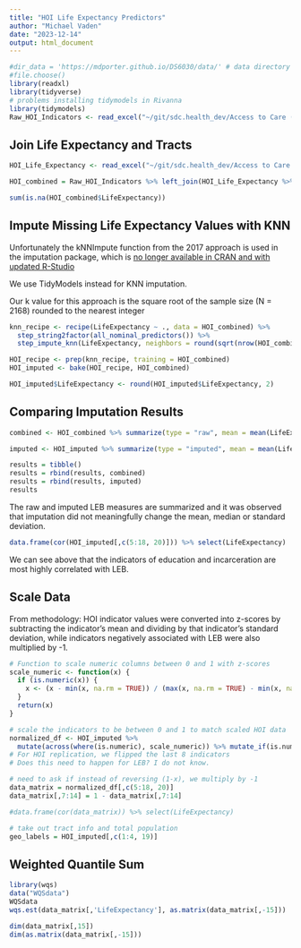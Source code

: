```yaml
---
title: "HOI Life Expectancy Predictors"
author: "Michael Vaden"
date: "2023-12-14"
output: html_document
---
```


```r
#dir_data = 'https://mdporter.github.io/DS6030/data/' # data directory
#file.choose()
library(readxl)
library(tidyverse)
# problems installing tidymodels in Rivanna
library(tidymodels)
Raw_HOI_Indicators <- read_excel("~/git/sdc.health_dev/Access to Care (HOI)/data/distribution/HOI V3 14 Variables_For UVA.xlsx")
```

## Join Life Expectancy and Tracts

```r
HOI_Life_Expectancy <- read_excel("~/git/sdc.health_dev/Access to Care (HOI)/data/distribution/LE_Virginia.xlsx")

HOI_combined = Raw_HOI_Indicators %>% left_join(HOI_Life_Expectancy %>% rename("CT2" = `Census tract`), by="CT2") %>% rename("LifeExpectancy" = "e(0)")

sum(is.na(HOI_combined$LifeExpectancy))
```

## Impute Missing Life Expectancy Values with KNN

Unfortunately the kNNImpute function from the 2017 approach is used in the imputation package, which is [no longer available in CRAN and with updated R-Studio](https://cran.r-project.org/web/packages/imputation/index.html)

We use TidyModels instead for KNN imputation.

Our k value for this approach is the square root of the sample size (N = 2168) rounded to the nearest integer

```r
knn_recipe <- recipe(LifeExpectancy ~ ., data = HOI_combined) %>%
  step_string2factor(all_nominal_predictors()) %>%
  step_impute_knn(LifeExpectancy, neighbors = round(sqrt(nrow(HOI_combined))))

HOI_recipe <- prep(knn_recipe, training = HOI_combined)
HOI_imputed <- bake(HOI_recipe, HOI_combined)

HOI_imputed$LifeExpectancy <- round(HOI_imputed$LifeExpectancy, 2)
```

## Comparing Imputation Results


```r
combined <- HOI_combined %>% summarize(type = "raw", mean = mean(LifeExpectancy, na.rm=TRUE), median = median(LifeExpectancy, na.rm=TRUE), sd = sd(LifeExpectancy, na.rm=TRUE), n = sum(!is.na(LifeExpectancy)))

imputed <- HOI_imputed %>% summarize(type = "imputed", mean = mean(LifeExpectancy, na.rm=TRUE), median = median(LifeExpectancy, na.rm=TRUE), sd = sd(LifeExpectancy, na.rm=TRUE), n = n())

results = tibble()
results = rbind(results, combined)
results = rbind(results, imputed)
results
```

The raw and imputed LEB measures are summarized and it was observed that imputation did not meaningfully change the mean, median or standard deviation.

```r
data.frame(cor(HOI_imputed[,c(5:18, 20)])) %>% select(LifeExpectancy)
```

We can see above that the indicators of education and incarceration are most highly correlated with LEB.

## Scale Data

From methodology: HOI indicator values were converted into z-scores by subtracting the indicator’s mean and dividing by that indicator’s standard deviation, while indicators negatively associated with LEB were also multiplied by -1.

```r
# Function to scale numeric columns between 0 and 1 with z-scores
scale_numeric <- function(x) {
  if (is.numeric(x)) {
    x <- (x - min(x, na.rm = TRUE)) / (max(x, na.rm = TRUE) - min(x, na.rm = TRUE))
  }
  return(x)
}

# scale the indicators to be between 0 and 1 to match scaled HOI data
normalized_df <- HOI_imputed %>%
  mutate(across(where(is.numeric), scale_numeric)) %>% mutate_if(is.numeric, round, digits=3)
# For HOI replication, we flipped the last 8 indicators
# Does this need to happen for LEB? I do not know.

# need to ask if instead of reversing (1-x), we multiply by -1
data_matrix = normalized_df[,c(5:18, 20)]
data_matrix[,7:14] = 1 - data_matrix[,7:14]

#data.frame(cor(data_matrix)) %>% select(LifeExpectancy)
```

```r
# take out tract info and total population
geo_labels = HOI_imputed[,c(1:4, 19)]
```

## Weighted Quantile Sum

```r
library(wqs)
data("WQSdata")
WQSdata
wqs.est(data_matrix[,'LifeExpectancy'], as.matrix(data_matrix[,-15]))
```

```r
dim(data_matrix[,15])
dim(as.matrix(data_matrix[,-15]))
```

